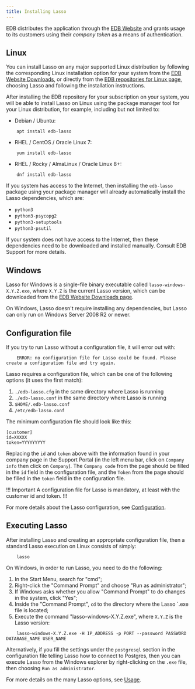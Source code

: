 ```yaml
---
title: Installing Lasso
---
```


EDB distributes the application through the
[EDB Website](https://www.enterprisedb.com/software-downloads-postgres)
and grants usage to its customers using their *company token* as a means of
authentication.


## Linux

You can install Lasso on any major supported Linux distribution by following
the corresponding Linux installation option for your system from the
[EDB Website Downloads](https://www.enterprisedb.com/software-downloads-postgres),
or directly from the
[EDB repositories for Linux page](https://www.enterprisedb.com/repos),
choosing Lasso and following the installation instructions.

After installing the EDB repository for your subscription on your system,
you will be able to install Lasso on Linux using the package manager tool
for your Linux distribution, for example, including but not limited to:

- Debian / Ubuntu:

```
    apt install edb-lasso
```

- RHEL / CentOS / Oracle Linux 7:

```
    yum install edb-lasso
```

- RHEL / Rocky / AlmaLinux / Oracle Linux 8+:

```
    dnf install edb-lasso
```

If you system has access to the Internet, then installing the `edb-lasso`
package using your package manager will already automatically install the
Lasso dependencies, which are:

- `python3`
- `python3-psycopg2`
- `python3-setuptools`
- `python3-psutil`

If your system does not have access to the Internet, then these dependencies
need to be downloaded and installed manually. Consult EDB Support for more
details.


## Windows

Lasso for Windows is a single-file binary executable called
`lasso-windows-X.Y.Z.exe`, where `X.Y.Z` is the current Lasso version, which
can be downloaded from the
[EDB Website Downloads page](https://www.enterprisedb.com/software-downloads-postgres).

On Windows, Lasso doesn't require installing any dependencies, but Lasso
can only run on Windows Server 2008 R2 or newer.


## Configuration file

If you try to run Lasso without a configuration file, it will error out
with:

```
    ERROR: no configuration file for Lasso could be found. Please create a configuration file and try again.
```

Lasso requires a configuration file, which can be one of the following
options (it uses the first match):

1. `./edb-lasso.cfg` in the same directory where Lasso is running
2. `./edb-lasso.conf` in the same directory where Lasso is running
3. `$HOME/.edb-lasso.conf`
4. `/etc/edb-lasso.conf`

The minimum configuration file should look like this:

```
[customer]
id=XXXXX
token=YYYYYYYYY
```

Replacing the `id` and `token` above with the information found in your
company page in the Support Portal (in the left menu bar, click on
`Company info` then click on `Company`). The `Company code` from the page
should be filled in the `id` field in the configuration file, and the
`Token` from the page should be filled in the `token` field in the 
configuration file.

!!! Important
A configuration file for Lasso is mandatory, at least
with the customer id and token.
!!!

For more details about the Lasso configuration, see
[Configuration](configuration).


## Executing Lasso

After installing Lasso and creating an appropriate configuration file,
then a standard Lasso execution on Linux consists of simply:

```
    lasso
```

On Windows, in order to run Lasso, you need to do the following:

1. In the Start Menu, search for "cmd";
2. Right-click the "Command Prompt" and choose "Run as administrator";
3. If Windows asks whether you allow "Command Prompt" to do changes in the system, click "Yes";
4. Inside the "Command Prompt", `cd` to the directory where the Lasso `.exe file is located;
4. Execute the command "lasso-windows-X.Y.Z.exe", where `X.Y.Z` is the Lasso version:

```
    lasso-windows-X.Y.Z.exe -H IP_ADDRESS -p PORT --password PASSWORD DATABASE_NAME USER_NAME
```

Alternatively, if you fill the settings under the `postgresql` section
in the configuration file telling Lasso how to connect to Postgres, then
you can execute Lasso from the Windows explorer by right-clicking on the
`.exe` file, then choosing `Run as administrator`.

For more details on the many Lasso options, see [Usage](usage).
